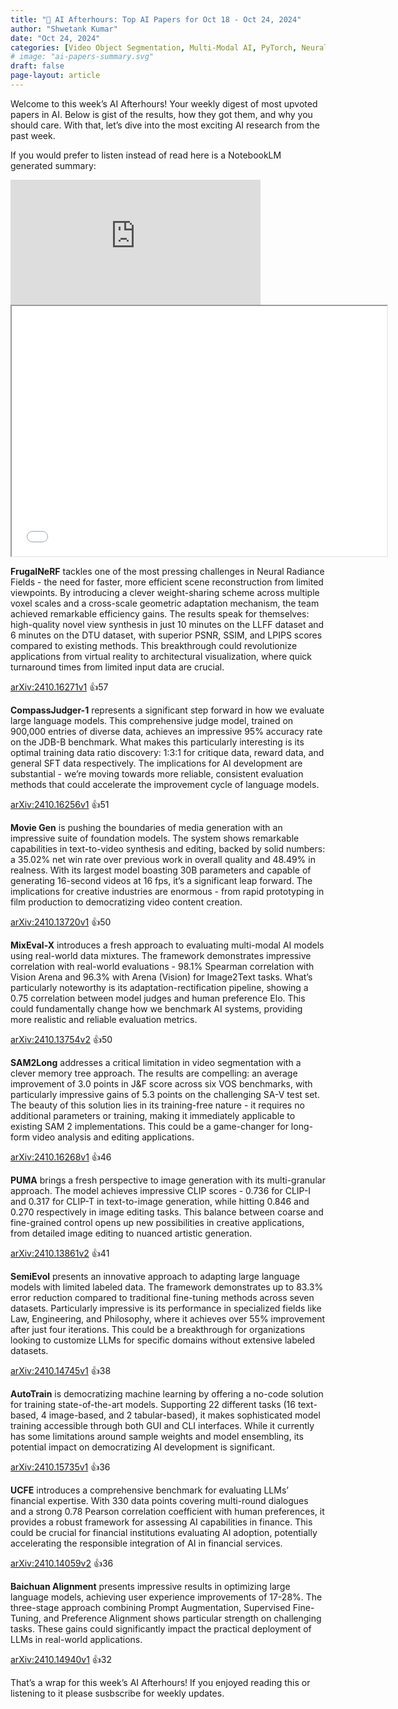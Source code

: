 ```yaml
---
title: "🌙 AI Afterhours: Top AI Papers for Oct 18 - Oct 24, 2024"
author: "Shwetank Kumar"
date: "Oct 24, 2024"
categories: [Video Object Segmentation, Multi-Modal AI, PyTorch, Neural Radiance Fields, Text-to-Video Synthesis, Large Language Models, Multi-Granular Visual Generation]
# image: "ai-papers-summary.svg"
draft: false
page-layout: article
---
```


Welcome to this week's AI Afterhours! Your weekly digest of most upvoted papers in AI. Below is gist of the results, how they got them, and why you should care. With that, let's dive into the most exciting AI research from the past week.

If you would prefer to listen instead of read here is a NotebookLM generated summary: 

<iframe src="https://podcasters.spotify.com/pod/show/shwetankkumar/embed" height="200px" width="400px" frameborder="0" scrolling="no"></iframe>

<iframe src="../../subscribe.html" width="600" height="400" class="newsletter-form"></iframe>       

**FrugalNeRF** tackles one of the most pressing challenges in Neural Radiance Fields - the need for faster, more efficient scene reconstruction from limited viewpoints. By introducing a clever weight-sharing scheme across multiple voxel scales and a cross-scale geometric adaptation mechanism, the team achieved remarkable efficiency gains. The results speak for themselves: high-quality novel view synthesis in just 10 minutes on the LLFF dataset and 6 minutes on the DTU dataset, with superior PSNR, SSIM, and LPIPS scores compared to existing methods. This breakthrough could revolutionize applications from virtual reality to architectural visualization, where quick turnaround times from limited input data are crucial.

[arXiv:2410.16271v1](https://arxiv.org/pdf/2410.16271v1) 👍57

**CompassJudger-1** represents a significant step forward in how we evaluate large language models. This comprehensive judge model, trained on 900,000 entries of diverse data, achieves an impressive 95% accuracy rate on the JDB-B benchmark. What makes this particularly interesting is its optimal training data ratio discovery: 1:3:1 for critique data, reward data, and general SFT data respectively. The implications for AI development are substantial - we're moving towards more reliable, consistent evaluation methods that could accelerate the improvement cycle of language models.

[arXiv:2410.16256v1](https://arxiv.org/pdf/2410.16256v1) 👍51

**Movie Gen** is pushing the boundaries of media generation with an impressive suite of foundation models. The system shows remarkable capabilities in text-to-video synthesis and editing, backed by solid numbers: a 35.02% net win rate over previous work in overall quality and 48.49% in realness. With its largest model boasting 30B parameters and capable of generating 16-second videos at 16 fps, it's a significant leap forward. The implications for creative industries are enormous - from rapid prototyping in film production to democratizing video content creation.

[arXiv:2410.13720v1](https://arxiv.org/pdf/2410.13720v1) 👍50

**MixEval-X** introduces a fresh approach to evaluating multi-modal AI models using real-world data mixtures. The framework demonstrates impressive correlation with real-world evaluations - 98.1% Spearman correlation with Vision Arena and 96.3% with Arena (Vision) for Image2Text tasks. What's particularly noteworthy is its adaptation-rectification pipeline, showing a 0.75 correlation between model judges and human preference Elo. This could fundamentally change how we benchmark AI systems, providing more realistic and reliable evaluation metrics.

[arXiv:2410.13754v2](https://arxiv.org/pdf/2410.13754v2) 👍50

**SAM2Long** addresses a critical limitation in video segmentation with a clever memory tree approach. The results are compelling: an average improvement of 3.0 points in J&F score across six VOS benchmarks, with particularly impressive gains of 5.3 points on the challenging SA-V test set. The beauty of this solution lies in its training-free nature - it requires no additional parameters or training, making it immediately applicable to existing SAM 2 implementations. This could be a game-changer for long-form video analysis and editing applications.

[arXiv:2410.16268v1](https://arxiv.org/pdf/2410.16268v1) 👍46

**PUMA** brings a fresh perspective to image generation with its multi-granular approach. The model achieves impressive CLIP scores - 0.736 for CLIP-I and 0.317 for CLIP-T in text-to-image generation, while hitting 0.846 and 0.270 respectively in image editing tasks. This balance between coarse and fine-grained control opens up new possibilities in creative applications, from detailed image editing to nuanced artistic generation.

[arXiv:2410.13861v2](https://arxiv.org/pdf/2410.13861v2) 👍41

**SemiEvol** presents an innovative approach to adapting large language models with limited labeled data. The framework demonstrates up to 83.3% error reduction compared to traditional fine-tuning methods across seven datasets. Particularly impressive is its performance in specialized fields like Law, Engineering, and Philosophy, where it achieves over 55% improvement after just four iterations. This could be a breakthrough for organizations looking to customize LLMs for specific domains without extensive labeled datasets.

[arXiv:2410.14745v1](https://arxiv.org/pdf/2410.14745v1) 👍38

**AutoTrain** is democratizing machine learning by offering a no-code solution for training state-of-the-art models. Supporting 22 different tasks (16 text-based, 4 image-based, and 2 tabular-based), it makes sophisticated model training accessible through both GUI and CLI interfaces. While it currently has some limitations around sample weights and model ensembling, its potential impact on democratizing AI development is significant.

[arXiv:2410.15735v1](https://arxiv.org/pdf/2410.15735v1) 👍36

**UCFE** introduces a comprehensive benchmark for evaluating LLMs' financial expertise. With 330 data points covering multi-round dialogues and a strong 0.78 Pearson correlation coefficient with human preferences, it provides a robust framework for assessing AI capabilities in finance. This could be crucial for financial institutions evaluating AI adoption, potentially accelerating the responsible integration of AI in financial services.

[arXiv:2410.14059v2](https://arxiv.org/pdf/2410.14059v2) 👍36

**Baichuan Alignment** presents impressive results in optimizing large language models, achieving user experience improvements of 17-28%. The three-stage approach combining Prompt Augmentation, Supervised Fine-Tuning, and Preference Alignment shows particular strength on challenging tasks. These gains could significantly impact the practical deployment of LLMs in real-world applications.

[arXiv:2410.14940v1](https://arxiv.org/pdf/2410.14940v1) 👍32

That's a wrap for this week's AI Afterhours! If you enjoyed reading this or listening to it please susbscribe for weekly updates. 
